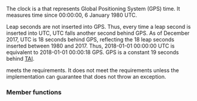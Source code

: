 {{cpp/chrono/title|1=gps_clock}}
{{cpp/chrono/gps_clock/navbar}}
{{dcl begin}}
{{dcl header|chrono}}
{{dcl|since=c++20|1=
class gps_clock;
}}
{{dcl end}}

The clock {{tt|std::chrono::gps_clock}} is a {{named req|Clock}} that represents Global Positioning System (GPS) time. It measures time since 00:00:00, 6 January 1980 UTC.

Leap seconds are not inserted into GPS. Thus, every time a leap second is inserted into UTC, UTC  falls another second behind GPS. As of December 2017, UTC is 18 seconds behind GPS, reflecting the 18 leap seconds inserted between 1980 and 2017. Thus, 2018-01-01 00:00:00 UTC is equivalent to 2018-01-01 00:00:18 GPS. GPS is a constant 19 seconds behind [[cpp/chrono/tai_clock|TAI]].

{{tt|gps_clock}} meets the {{named req|Clock}} requirements. It does not meet the {{named req|TrivialClock}} requirements unless the implementation can guarantee that {{ltf|cpp/chrono/gps_clock/now}} does not throw an exception.

{{cpp/chrono/clock time point family}}
{{cpp/chrono/clock member types}}
{{cpp/chrono/clock is steady}}

===Member functions===
{{dsc begin}}
{{dsc inc|1=cpp/chrono/gps_clock/dsc now}}
{{dsc inc|1=cpp/chrono/gps_clock/dsc to_utc}}
{{dsc inc|1=cpp/chrono/gps_clock/dsc from_utc}}
{{dsc end}}

{{langlinks|es|ja|zh}}